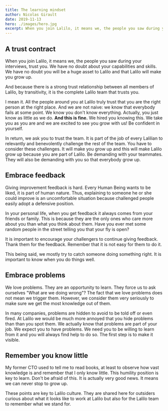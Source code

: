 ```yaml
---
title: The learning mindset
author: Nicolas Girault
date: 2019-11-13
hero: ./images/hero.jpg
excerpt: When you join Lalilo, it means we, the people you saw during your interviews, trust you. We have no doubt about your capabilities and skills. We have no doubt you will be a huge asset to Lalilo and that Lalilo will make you grow up.
---
```


## A trust contract

When you join Lalilo, it means we, the people you saw during your interviews, trust you. We have no doubt about your capabilities and skills. We have no doubt you will be a huge asset to Lalilo and that Lalilo will make you grow up.

And because there is a strong trust relationship between all members of Lalilo, by transitivity, it is the complete Lalilo team that trusts you.

I mean it. All the people around you at Lalilo truly trust that you are the right person at the right place. And we are not naive: we know that everybody fails at some point. We know you don't know everything. Actually, you just know as little as we do. **And this is fine.** We hired you knowing this. We take you as you are and we are excited to see you grow with us! Be confident in yourself.

In return, we ask you to trust the team. It is part of the job of every Lalilian to relevantly and benevolently challenge the rest of the team. You have to consider these challenges. It will make you grow up and this will make Lalilo grow up because you are part of Lalilo. Be demanding with your teammates. They will also be demanding with you so that everybody grow up.

## Embrace feedback

Giving improvement feedback is hard. Every Human Being wants to be liked, it is part of human nature. Thus, explaining to someone he or she could improve is an uncomfortable situation because challenged people easily adopt a defensive position.

In your personal life, when you get feedback it always comes from your friends or family. This is because they are the only ones who care more about you than what you think about them. Have you ever met some random people in the street telling you that your fly is open?

It is important to encourage your challengers to continue giving feedback. Thank them for the feedback. Remember that it is not easy for them to do it.

This being said, we mostly try to catch someone doing something right. It is important to know when you do things well.

## Embrace problems

We love problems. They are an opportunity to learn. They force us to ask ourselves "What are we doing wrong"? The fact that we love problems does not mean we trigger them. However, we consider them very seriously to make sure we get the most knowledge out of them.

In many companies, problems are hidden to avoid to be told off or even fired. At Lalilo we would be much more annoyed that you hide problems than than you spot them. We actually know that problems are part of your job. We expect you to have problems. We need you to be willing to learn from it and you will always find help to do so. The first step is to make it visible.

## Remember you know little

My former CTO used to tell me to read books, at least to observe how vast knowledge is and remember that I only know little. This humility position is key to learn. Don't be afraid of this. It is actually very good news. It means we can never stop to grow up.

These points are key to Lalilo culture. They are shared here for outsiders curious about what it looks like to work at Lalilo but also for the Lalilo team to remember what we stand for.
